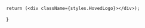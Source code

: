 
<!--- Lager en React Komponent for Logoen og bestemmer bildeegenskapene i ./css/omFE.modules.css filen --->
    return (<div className={styles.HovedLogo}></div>);
}


<HovedLogo></HovedLogo>